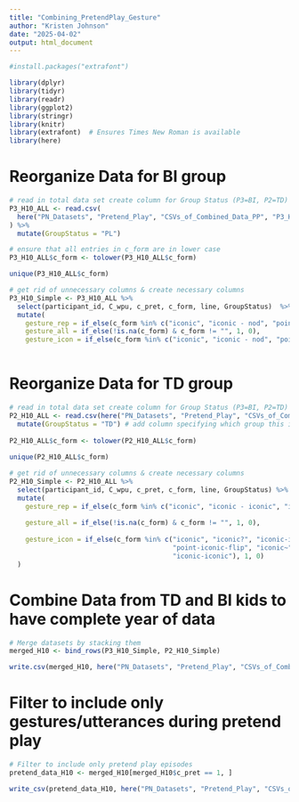 ```yaml
---
title: "Combining_PretendPlay_Gesture"
author: "Kristen Johnson"
date: "2025-04-02"
output: html_document
---
```



```r
#install.packages("extrafont")

library(dplyr)
library(tidyr)
library(readr)
library(ggplot2)
library(stringr)
library(knitr)
library(extrafont)  # Ensures Times New Roman is available
library(here)
```

# Reorganize Data for BI group
```r
# read in total data set create column for Group Status (P3=BI, P2=TD)
P3_H10_ALL <- read.csv(
  here("PN_Datasets", "Pretend_Play", "CSVs_of_Combined_Data_PP", "P3_H10_ALL.csv")
) %>%
  mutate(GroupStatus = "PL")

# ensure that all entries in c_form are in lower case
P3_H10_ALL$c_form <- tolower(P3_H10_ALL$c_form)

unique(P3_H10_ALL$c_form)

# get rid of unnecessary columns & create necessary columns
P3_H10_Simple <- P3_H10_ALL %>% 
  select(participant_id, C_wpu, c_pret, c_form, line, GroupStatus)  %>% # Remove all but specific columns
  mutate(
    gesture_rep = if_else(c_form %in% c("iconic", "iconic - nod", "point - iconic", "iconic - iconic", "ioonic", "iconic - iconic - point", "metaphoric", "demo"), 1, 0),
    gesture_all = if_else(!is.na(c_form) & c_form != "", 1, 0),
    gesture_icon = if_else(c_form %in% c("iconic", "iconic - nod", "point - iconic", "iconic - iconic", "ioonic", "iconic - iconic - point"), 1, 0))
    
```

# Reorganize Data for TD group
```r
# read in total data set create column for Group Status (P3=BI, P2=TD)
P2_H10_ALL <- read.csv(here("PN_Datasets", "Pretend_Play", "CSVs_of_Combined_Data_PP", "P2_H8_ALL.csv")) %>%
  mutate(GroupStatus = "TD") # add column specifying which group this is
  
P2_H10_ALL$c_form <- tolower(P2_H10_ALL$c_form)
  
unique(P2_H10_ALL$c_form)

# get rid of unnecessary columns & create necessary columns
P2_H10_Simple <- P2_H10_ALL %>% 
  select(participant_id, C_wpu, c_pret, c_form, line, GroupStatus) %>%  # Remove all but specific columns
  mutate(
    gesture_rep = if_else(c_form %in% c("iconic", "iconic - iconic", "iconic?", "nod+iconic", "iconic-iconic", "iconic-iconic-iconic-iconic",  "point-iconic-flip", "iconic~", "nod+palm+palm-iconic", "metaphoric", "demo", "demo~"), 1, 0),
    
    gesture_all = if_else(!is.na(c_form) & c_form != "", 1, 0),
    
    gesture_icon = if_else(c_form %in% c("iconic", "iconic?", "iconic-iconic-iconic-iconic", "nod+iconic",  
                                         "point-iconic-flip", "iconic~", "nod+palm+palm-iconic", "iconic - iconic", 
                                         "iconic-iconic"), 1, 0)
  )

```

# Combine Data from TD and BI kids to have complete year of data
```r
# Merge datasets by stacking them
merged_H10 <- bind_rows(P3_H10_Simple, P2_H10_Simple)

write.csv(merged_H10, here("PN_Datasets", "Pretend_Play", "CSVs_of_Combined_Data_PP", "merged_H10.csv"))
```

# Filter to include only gestures/utterances during pretend play
```r
# Filter to include only pretend play episodes
pretend_data_H10 <- merged_H10[merged_H10$c_pret == 1, ] 

write_csv(pretend_data_H10, here("PN_Datasets", "Pretend_Play", "CSVs_of_Combined_Data_PP", "pretend_data_H10.csv"))

```

